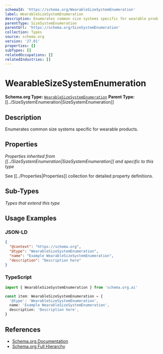 ```yaml
---
schemaId: 'https://schema.org/WearableSizeSystemEnumeration'
label: WearableSizeSystemEnumeration
description: Enumerates common size systems specific for wearable products.
parentType: SizeSystemEnumeration
parentUrl: 'https://schema.org/SizeSystemEnumeration'
collection: Types
source: schema.org
version: '27.01'
properties: []
subTypes: []
relatedOccupations: []
relatedIndustries: []
---
```

# WearableSizeSystemEnumeration

**Schema.org Type:** [`WearableSizeSystemEnumeration`](https://schema.org/WearableSizeSystemEnumeration)
**Parent Type:** [[../SizeSystemEnumeration|SizeSystemEnumeration]]

## Description

Enumerates common size systems specific for wearable products.

## Properties

*Properties inherited from [[../SizeSystemEnumeration|SizeSystemEnumeration]] and specific to this type*

See [[../Properties|Properties]] collection for detailed property definitions.

## Sub-Types

*Types that extend this type*

## Usage Examples

### JSON-LD

```json
{
  "@context": "https://schema.org",
  "@type": "WearableSizeSystemEnumeration",
  "name": "Example WearableSizeSystemEnumeration",
  "description": "Description here"
}
```

### TypeScript

```typescript
import { WearableSizeSystemEnumeration } from 'schema.org.ai'

const item: WearableSizeSystemEnumeration = {
  '@type': 'WearableSizeSystemEnumeration',
  name: 'Example WearableSizeSystemEnumeration',
  description: 'Description here',
}
```

## References

- [Schema.org Documentation](https://schema.org/WearableSizeSystemEnumeration)
- [Schema.org Full Hierarchy](https://schema.org/docs/full.html)
